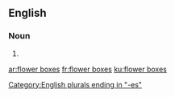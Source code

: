 ==English==

===Noun===
{{head|en|noun plural form|head=[[flower]] [[boxes]]}}

# {{plural of|flower box|lang=en}}

[[Category:English plurals ending in "-es"]]

[[ar:flower boxes]]
[[fr:flower boxes]]
[[ku:flower boxes]]